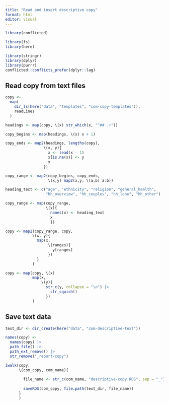 ```yaml
---
title: "Read and insert descriptive copy"
format: html
editor: visual
---
```


```r
library(conflicted)

library(fs)
library(here)

library(stringr)
library(dplyr)
library(purrr)
conflicted::conflicts_prefer(dplyr::lag)
```

## Read copy from text files

```r
copy <- 
  map(
    dir_ls(here("data", "templates", "com-copy-templates")),
    readLines
  )

headings <- map(copy, \(x) str_which(x, "^## .+"))

copy_begins <- map(headings, \(x) x + 1)

copy_ends <- map2(headings, lengths(copy),
                 \(x, y){
                   x <- lead(x - 1)
                   x[is.na(x)] <- y
                   x
                 })

copy_range <- map2(copy_begins, copy_ends,
                   \(x,y) map2(x,y, \(a,b) a:b))

heading_text <- c("age", "ethnicity", "religion", "general_health",
                  "hh_overview", "hh_couples", "hh_lone", "hh_other")

copy_range <- map(copy_range,
                  \(x){
                    names(x) <- heading_text
                    x
                    })

copy <- map2(copy_range, copy,
            \(x, y){
              map(x, 
                   \(ranges){
                     y[ranges]
                   })
              }
            )

copy <- map(copy, \(x)
            map(x,
                \(y){
                  str_c(y, collapse = "\n") |> 
                    str_squish()
                  })
            )
```

## Save text data

```r
text_dir <- dir_create(here("data", "com-descriptive-text"))

names(copy) <- 
  names(copy) |> 
  path_file() |> 
  path_ext_remove() |> 
  str_remove("_report-copy")

iwalk(copy,
      \(com_copy, com_name){
        
        file_name <- str_c(com_name, "descriptive-copy.RDS", sep = "_")
        
        saveRDS(com_copy, file.path(text_dir, file_name))
      }
      )
```
